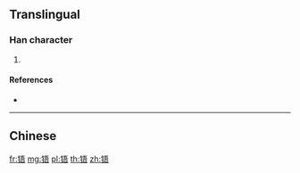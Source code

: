 {{character info/new}}
{{also|鋙}}
==Translingual==

===Han character===
{{Han char|rn=167|rad=钅|as=07|sn=12|four=|canj=CMMR,OPMMR,XCMMR}}

# {{defn|Han|sort=钅07}}

====References====
* {{Han ref|kx=1328.061|hdz=64205.031|uh=94FB|ud=38139}}

----

==Chinese==
{{zh-see|鋙}}

[[fr:铻]]
[[mg:铻]]
[[pl:铻]]
[[th:铻]]
[[zh:铻]]